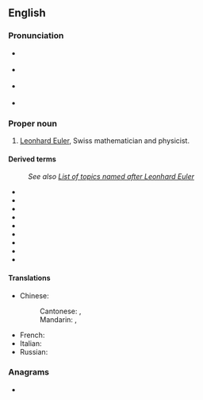 ==English==

===Pronunciation===
* {{a|native|Switzerland}} {{IPA|[ˈɔɪləɹ]|lang=en}}
* {{a|native|Germany}} {{IPA|[ˈɔʏlɐ]|lang=en}}
* {{a|UK}} {{IPA|/ˈɔɪlə(ɹ)/|lang=en}}
* {{a|US}} {{IPA|/ˈɔɪlɚ/|lang=en}}

===Proper noun===
{{en-proper noun}}

# [[w:Leonhard Euler|Leonhard Euler]], Swiss mathematician and physicist.

====Derived terms====
: ''See also [[w:List of topics named after Leonhard Euler|List of topics named after Leonhard Euler]]''
* {{l|en|Euler's continued fraction formula}}
* {{l|en|Euler's formula}}
* {{l|en|Euler's function}}
* {{l|en|Euler's identity}}
* {{l|en|Euler's polyhedron formula}}
* {{l|en|Euler's totient function}}
* {{l|en|Euler method}}
* {{l|en|Euler square}}
* {{l|en|Eulerian}}

====Translations====
{{trans-top|Leonhard Euler}}
* Chinese:
*: Cantonese: {{t|yue|歐拉|sc=Hani}}, {{t|yue|欧拉|tr=au1 laai1|sc=Hani}}
*: Mandarin: {{t+|cmn|歐拉|sc=Hani}}, {{t+|cmn|欧拉|tr=Ōulā|sc=Hani}}
{{trans-mid}}
* French: {{t+|fr|Euler|m}}
* Italian: {{t|it|Eulero|m}}
* Russian: {{t+|ru|Эйлер|m|tr=Éiler}}
{{trans-bottom}}

===Anagrams===
* {{anagrams|en|Reuel|reule}}